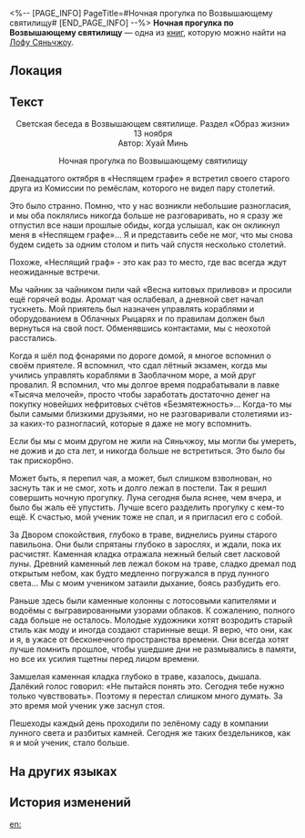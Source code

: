 <%-- [PAGE_INFO]
PageTitle=#Ночная прогулка по Возвышающему святилищу#
[END_PAGE_INFO] --%>
{{Дополнить}}
{{Книга Инфобокс
|id           = 112
|Название     = 
|Изображение  = Иконка Пергамент Сяньчжоу.png
|Мир          = Лофу Сяньчжоу
|Томов        = 1
|Автор        = <!--нужно добавить-->
|Описание     = Эссе, опубликованное в разделе литературных обзоров. На Сяньчжоу всегда было много страдальцев, которые любят поразглагольствовать.
|Том1         = {{tx}}
|Источник1    = {{tx|Отсутствует источник}}
|Персонажи    = 
|Фракции      = 
}}
'''Ночная прогулка по Возвышающему святилищу''' — одна из [[Книги|книг]], которую можно найти на [[Лофу Сяньчжоу]].

==Локация==
{{Отметка карты|<!--название карты-->|<!--id отметки-->}}

==Текст==
<div align="center">Светская беседа в Возвышающем святилище. Раздел «Образ жизни»<br />
13 ноября<br />
Автор: Хуай Минь

Ночная прогулка по Возвышающему святилищу</div>

Двенадцатого октября в «Неспящем графе» я встретил своего старого друга из Комиссии по ремёслам, которого не видел пару столетий.

Это было странно. Помню, что у нас возникли небольшие разногласия, и мы оба поклялись никогда больше не разговаривать, но я сразу же отпустил все наши прошлые обиды, когда услышал, как он окликнул меня в «Неспящем графе»... Я и представить себе не мог, что мы снова будем сидеть за одним столом и пить чай спустя несколько столетий.

Похоже, «Неспящий граф» - это как раз то место, где вас всегда ждут неожиданные встречи.

Мы чайник за чайником пили чай «Весна китовых приливов» и просили ещё горячей воды. Аромат чая ослабевал, а дневной свет начал тускнеть. Мой приятель был назначен управлять кораблями и оборудованием в Облачных Рыцарях и по правилам должен был вернуться на свой пост. Обменявшись контактами, мы с неохотой расстались.

Когда я шёл под фонарями по дороге домой, я многое вспомнил о своём приятеле. Я вспомнил, что сдал лётный экзамен, когда мы учились управлять кораблями в Заоблачном море, а мой друг провалил. Я вспомнил, что мы долгое время подрабатывали в лавке «Тысяча мелочей», просто чтобы заработать достаточно денег на покупку новейших нефритовых счётов «Безмятежность»... Когда-то мы были самыми близкими друзьями, но не разговаривали столетиями из-за каких-то разногласий, которые я даже не могу вспомнить.

Если бы мы с моим другом не жили на Сяньчжоу, мы могли бы умереть, не дожив и до ста лет, и никогда больше не встретиться. Это было бы так прискорбно.

Может быть, я перепил чая, а может, был слишком взволнован, но заснуть так и не смог, хоть и долго лежал в постели. Так я решил совершить ночную прогулку. Луна сегодня была яснее, чем вчера, и было бы жаль её упустить. Лучше всего разделить прогулку с кем-то ещё. К счастью, мой ученик тоже не спал, и я пригласил его с собой.

За Двором спокойствия, глубоко в траве, виднелись руины старого павильона. Они были спрятаны глубоко в зарослях, и ждали, пока их расчистят. Каменная кладка отражала нежный белый свет ласковой луны. Древний каменный лев лежал боком на траве, сладко дремал под открытым небом, как будто медленно погружался в пруд лунного света... Мы с моим учеником затаили дыхание, боясь разбудить его.

Раньше здесь были каменные колонны с лотосовыми капителями и водоёмы с выгравированными узорами облаков. К сожалению, полного сада больше не осталось. Молодые художники хотят возродить старый стиль как моду и иногда создают старинные вещи. Я верю, что они, как и я, в ужасе от бесконечного пространства времени. Они всегда хотят лучше помнить прошлое, чтобы ушедшие дни не размывались в памяти, но все их усилия тщетны перед лицом времени.

Замшелая каменная кладка глубоко в траве, казалось, дышала. Далёкий голос говорил: «Не пытайся понять это. Сегодня тебе нужно только чувствовать». Поэтому я перестал слишком много думать. За это время мой ученик уже заснул стоя.

Пешеходы каждый день проходили по зелёному саду в компании лунного света и разбитых камней. Сегодня же таких бездельников, как я и мой ученик, стало больше.

==На других языках==
{{На других языках
|en   = An Evening Journey Through Exalting Sanctum
|zhs  = 记长乐天夜游
|zht  = 記長樂天夜遊
|ja   = 長楽天夜遊記
|ko   = 장낙천의 밤 여행기
|es   = Un paseo nocturno por el Sánctum de la Exaltación
|fr   = Une soirée au Sanctuaire de l'exaltation
|ru   = Ночная прогулка по Возвышающему святилищу
|th   = ย่ำราตรีผ่านแดนศักดิ์สิทธิ์
|vi   = Ghi Lại Chuyến Dạ Hành Trường Lạc Thiên
|de   = Abendliche Reise durchs Erhabene Heiligtum
|id   = Perjalanan Malam Melalui Exalting Sanctum
|pt   = Um Passeio Noturno pelo Santuário Glorificado
}}

==История изменений==
{{История изменений|3.5}}

[[en:]]